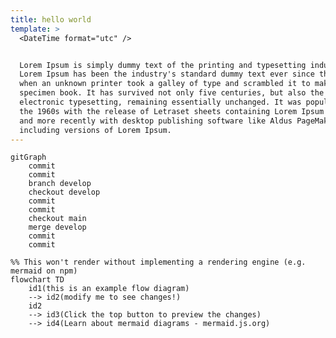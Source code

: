 ```yaml
---
title: hello world
template: >
  <DateTime format="utc" />


  Lorem Ipsum is simply dummy text of the printing and typesetting industry.
  Lorem Ipsum has been the industry's standard dummy text ever since the 1500s,
  when an unknown printer took a galley of type and scrambled it to make a type
  specimen book. It has survived not only five centuries, but also the leap into
  electronic typesetting, remaining essentially unchanged. It was popularised in
  the 1960s with the release of Letraset sheets containing Lorem Ipsum passages,
  and more recently with desktop publishing software like Aldus PageMaker
  including versions of Lorem Ipsum.
---
```


```mermaid
gitGraph
    commit
    commit
    branch develop
    checkout develop
    commit
    commit
    checkout main
    merge develop
    commit
    commit
```

```mermaid
%% This won't render without implementing a rendering engine (e.g. mermaid on npm)
flowchart TD
    id1(this is an example flow diagram)
    --> id2(modify me to see changes!)
    id2
    --> id3(Click the top button to preview the changes)
    --> id4(Learn about mermaid diagrams - mermaid.js.org)
```
